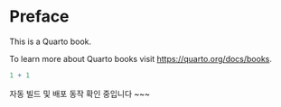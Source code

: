 # Preface {.unnumbered}

This is a Quarto book.

To learn more about Quarto books visit <https://quarto.org/docs/books>.

```r
1 + 1
```

자동 빌드 및 배포 동작 확인 중입니다 ~~~
